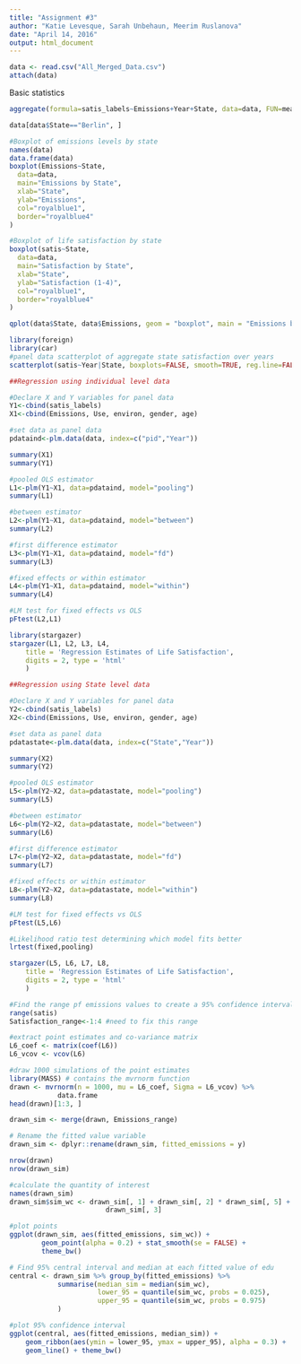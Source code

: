 ```yaml
---
title: "Assignment #3"
author: "Katie Levesque, Sarah Unbehaun, Meerim Ruslanova"
date: "April 14, 2016"
output: html_document
---
```


```r
data <- read.csv("All_Merged_Data.csv")
attach(data)
```

Basic statistics

```r
aggregate(formula=satis_labels~Emissions+Year+State, data=data, FUN=mean)

data[data$State=="Berlin", ]
```

```r

#Boxplot of emissions levels by state
names(data)
data.frame(data)
boxplot(Emissions~State,
  data=data,
  main="Emissions by State",
  xlab="State",
  ylab="Emissions",
  col="royalblue1",
  border="royalblue4"
)
```

```r
#Boxplot of life satisfaction by state
boxplot(satis~State,
  data=data,
  main="Satisfaction by State",
  xlab="State",
  ylab="Satisfaction (1-4)",
  col="royalblue1",
  border="royalblue4"
)
```

```r
qplot(data$State, data$Emissions, geom = "boxplot", main = "Emissions by State", xlab = "State", ylab = "Emissions", fill = factor(data$State)) + guides(fill=FALSE)
```

```r
library(foreign)
library(car)
#panel data scatterplot of aggregate state satisfaction over years
scatterplot(satis~Year|State, boxplots=FALSE, smooth=TRUE, reg.line=FALSE, data=data)
```


```r
##Regression using individual level data

#Declare X and Y variables for panel data
Y1<-cbind(satis_labels)
X1<-cbind(Emissions, Use, environ, gender, age)

#set data as panel data
pdataind<-plm.data(data, index=c("pid","Year"))

summary(X1)
summary(Y1)

#pooled OLS estimator
L1<-plm(Y1~X1, data=pdataind, model="pooling")
summary(L1)

#between estimator
L2<-plm(Y1~X1, data=pdataind, model="between")
summary(L2)

#first difference estimator
L3<-plm(Y1~X1, data=pdataind, model="fd")
summary(L3)

#fixed effects or within estimator
L4<-plm(Y1~X1, data=pdataind, model="within")
summary(L4)

#LM test for fixed effects vs OLS
pFtest(L2,L1)

library(stargazer)
stargazer(L1, L2, L3, L4,
    title = 'Regression Estimates of Life Satisfaction',
    digits = 2, type = 'html'
    )
```

```r
##Regression using State level data

#Declare X and Y variables for panel data
Y2<-cbind(satis_labels)
X2<-cbind(Emissions, Use, environ, gender, age)

#set data as panel data
pdatastate<-plm.data(data, index=c("State","Year"))

summary(X2)
summary(Y2)

#pooled OLS estimator
L5<-plm(Y2~X2, data=pdatastate, model="pooling")
summary(L5)

#between estimator
L6<-plm(Y2~X2, data=pdatastate, model="between")
summary(L6)

#first difference estimator
L7<-plm(Y2~X2, data=pdatastate, model="fd")
summary(L7)

#fixed effects or within estimator
L8<-plm(Y2~X2, data=pdatastate, model="within")
summary(L8)

#LM test for fixed effects vs OLS
pFtest(L5,L6)

#Likelihood ratio test determining which model fits better
lrtest(fixed,pooling) 

stargazer(L5, L6, L7, L8,
    title = 'Regression Estimates of Life Satisfaction',
    digits = 2, type = 'html'
    )
```

```r
#Find the range pf emissions values to create a 95% confidence interval for between regression
range(satis)
Satisfaction_range<-1:4 #need to fix this range

#extract point estimates and co-variance matrix
L6_coef <- matrix(coef(L6))
L6_vcov <- vcov(L6)

#draw 1000 simulations of the point estimates
library(MASS) # contains the mvrnorm function
drawn <- mvrnorm(n = 1000, mu = L6_coef, Sigma = L6_vcov) %>% 
            data.frame
head(drawn)[1:3, ]

drawn_sim <- merge(drawn, Emissions_range)

# Rename the fitted value variable
drawn_sim <- dplyr::rename(drawn_sim, fitted_emissions = y)

nrow(drawn)
nrow(drawn_sim)

#calculate the quantity of interest 
names(drawn_sim)
drawn_sim$sim_wc <- drawn_sim[, 1] + drawn_sim[, 2] * drawn_sim[, 5] + 
                        drawn_sim[, 3]

#plot points
ggplot(drawn_sim, aes(fitted_emissions, sim_wc)) + 
        geom_point(alpha = 0.2) + stat_smooth(se = FALSE) +
        theme_bw()

# Find 95% central interval and median at each fitted value of edu
central <- drawn_sim %>% group_by(fitted_emissions) %>%
            summarise(median_sim = median(sim_wc),
                      lower_95 = quantile(sim_wc, probs = 0.025),
                      upper_95 = quantile(sim_wc, probs = 0.975)
            )

#plot 95% confidence interval
ggplot(central, aes(fitted_emissions, median_sim)) +
    geom_ribbon(aes(ymin = lower_95, ymax = upper_95), alpha = 0.3) +
    geom_line() + theme_bw()

```